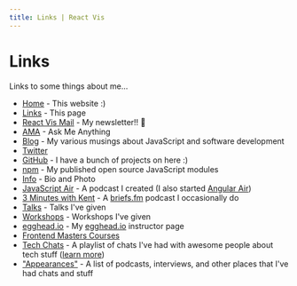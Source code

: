 ```yaml
---
title: Links | React Vis
---
```


# Links

Links to some things about me...

- [Home](http://react-vis.com/) - This website :)
- [Links](http://react-vis.com/links) - This page
- [React Vis Mail](https://kcd.im/news) - My newsletter!! 💌
- [AMA](https://kcd.im/ama) - Ask Me Anything
- [Blog](https://kcd.im/blog) - My various musings about JavaScript and software
  development
- [Twitter](https://kcd.im/twitter)
- [GitHub](https://kcd.im/github) - I have a bunch of projects on here :)
- [npm](https://kcd.im/npm) - My published open source JavaScript modules
- [Info](/info) - Bio and Photo
- [JavaScript Air](https://javascriptair.com/) - A podcast I created (I also
  started [Angular Air](http://angularair.com/))
- [3 Minutes with Kent](https://kcd.im/3-mins) - A
  [briefs.fm](https://briefs.fm/) podcast I occasionally do
- [Talks](/talks) - Talks I've given
- [Workshops](https://kcd.im/workshops) - Workshops I've given
- [egghead.io](https://kcd.im/egghead) - My [egghead.io](https://egghead.io/)
  instructor page
- [Frontend Masters Courses](https://frontendmasters.com/courses/)
- [Tech Chats](https://kcd.im/tech-chats) - A playlist of chats I've had with
  awesome people about tech stuff
  ([learn more](https://github.com/uber/react-vis/ama/issues/125))
- ["Appearances"](https://kcd.im/appearances) - A list of podcasts, interviews,
  and other places that I've had chats and stuff
